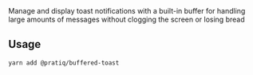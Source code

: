 
<Card>
<MainText>
Manage and display toast notifications with a built-in buffer for handling large amounts of messages
without clogging the screen or losing bread
</MainText>
</Card>



## Usage

```
yarn add @pratiq/buffered-toast
```

<Demo />